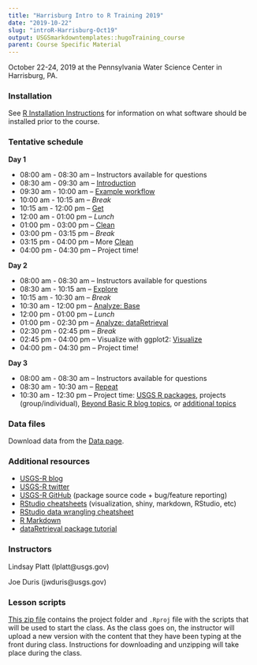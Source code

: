 ```yaml
---
title: "Harrisburg Intro to R Training 2019"
date: "2019-10-22"
slug: "introR-Harrisburg-Oct19"
output: USGSmarkdowntemplates::hugoTraining_course
parent: Course Specific Material
---
```


October 22-24, 2019 at the Pennsylvania Water Science Center in Harrisburg, PA.

### Installation

See [R Installation Instructions](/installr) for information on what software should be installed prior to the course. 

### Tentative schedule

**Day 1**

* 08:00 am - 08:30 am -- Instructors available for questions
* 08:30 am - 09:30 am -- [Introduction](/intro-curriculum/Introduction)
* 09:30 am - 10:00 am -- [Example workflow](/intro-curriculum/data/data_workflow.Rmd)
* 10:00 am - 10:15 am -- *Break*
* 10:15 am - 12:00 pm -- [Get](/intro-curriculum/Get)
* 12:00 am - 01:00 pm -- *Lunch*
* 01:00 pm - 03:00 pm -- [Clean](/intro-curriculum/Clean)
* 03:00 pm - 03:15 pm -- *Break*
* 03:15 pm - 04:00 pm -- More [Clean](/intro-curriculum/Clean)
* 04:00 pm - 04:30 pm -- Project time!

**Day 2**

* 08:00 am - 08:30 am -- Instructors available for questions
* 08:30 am - 10:15 am -- [Explore](/intro-curriculum/Explore)
* 10:15 am - 10:30 am -- *Break*
* 10:30 am - 12:00 pm -- [Analyze: Base](/intro-curriculum/Analyze)
* 12:00 pm - 01:00 pm -- *Lunch*
* 01:00 pm - 02:30 pm -- [Analyze: dataRetrieval](https://cran.r-project.org/web/packages/dataRetrieval/dataRetrieval.pdf) 
* 02:30 pm - 02:45 pm -- *Break*
* 02:45 pm - 04:00 pm -- Visualize with ggplot2: [Visualize](/intro-curriculum/ggplot2/)
* 04:00 pm - 04:30 pm -- Project time!

**Day 3**

* 08:00 am - 08:30 am -- Instructors available for questions
* 08:30 am - 10:30 am -- [Repeat](/intro-curriculum/Reproduce/)
* 10:30 am - 12:30 pm -- Project time: [USGS R packages](/intro-curriculum/USGS/), projects (group/individual), [Beyond Basic R blog topics](https://waterdata.usgs.gov/blog/tags/beyond-basic-r/), or [additional topics](/intro-curriculum/Additional/)

### Data files

Download data from the [Data page](/intro-curriculum/data/).

### Additional resources

* [USGS-R blog](https://waterdata.usgs.gov/blog/tags/r/)
* [USGS-R twitter](https://twitter.com/USGS_R)
* [USGS-R GitHub](https://github.com/USGS-R) (package source code + bug/feature reporting)
* [RStudio cheatsheets](https://www.rstudio.com/resources/cheatsheets/) (visualization, shiny, markdown, RStudio, etc)
* [RStudio data wrangling cheatsheet](https://www.rstudio.com/wp-content/uploads/2015/02/data-wrangling-cheatsheet.pdf)
* [R Markdown](http://rmarkdown.rstudio.com/lesson-1.html)
* [dataRetrieval package tutorial](https://owi.usgs.gov/R/dataRetrieval.html#1)

### Instructors

Lindsay Platt (lplatt@usgs.gov)

Joe Duris (jwduris@usgs.gov)

### Lesson scripts

[This zip file](https://drive.google.com/open?id=1pGtg2DA7evCD0tQkeH-TdNWf1hKGhcQQ) contains the project folder and `.Rproj` file with the scripts that will be used to start the class. As the class goes on, the instructor will upload a new version with the content that they have been typing at the front during class. Instructions for downloading and unzipping will take place during the class.
